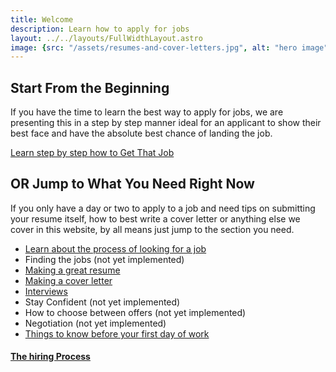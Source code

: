```yaml
---
title: Welcome
description: Learn how to apply for jobs
layout: ../../layouts/FullWidthLayout.astro
image: {src: "/assets/resumes-and-cover-letters.jpg", alt: "hero image"}
---
```


## Start From the Beginning
If you have the time to learn the best way to apply for jobs, we are presenting this in a step by step manner ideal for an applicant to show their best face and have the absolute best chance of landing the job. 

[Learn step by step how to Get That Job](/en/hiring-process)

## OR Jump to What You Need Right Now
If you only have a day or two to apply to a job and need tips on submitting your resume itself, how to best write a cover letter or anything else we cover in this website, by all means just jump to the section you need. 

- [Learn about the process of looking for a job](/en/hiring-process)
- Finding the jobs (not yet implemented) 
- [Making a great resume](/en/resume)
- [Making a cover letter](/en/cover-letter)
- [Interviews](/en/interviews)
- Stay Confident (not yet implemented)
- How to choose between offers (not yet implemented)
- Negotiation (not yet implemented)
- [Things to know before your first day of work](/en/first-day)


#### [The hiring Process](/en/hiring-process)